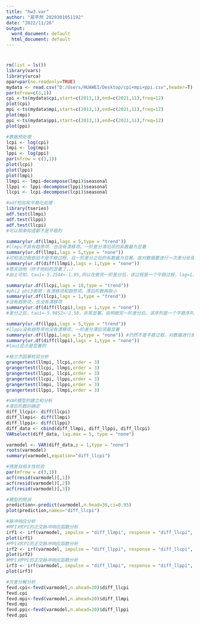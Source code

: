 ---
title: "hw3.var"
author: "易芊然 2020301051192"
date: "2022/11/26"
output:
  word_document: default
  html_document: default
---

# 
```{r}
rm(list = ls())
library(vars)
library(urca)
opar=par(no.readonly=TRUE)
mydata <- read.csv("D:/Users/HUAWEI/Desktop/cpi+mpi+ppi.csv",header=T)
par(mfrow=c(3,1))
cpi <-ts(mydata$cpi,start=c(2013,1),end=c(2021,11),freq=12)
plot(cpi)
mpi <-ts(mydata$mpi,start=c(2013,1),end=c(2021,11),freq=12)
plot(mpi)
ppi <-ts(mydata$ppi,start=c(2013,1),end=c(2021,11),freq=12)
plot(ppi)
```
```{r}
#数据预处理
lcpi <- log(cpi)
lmpi <- log(mpi)
lppi <- log(ppi)
par(mfrow = c(3,1))
plot(lcpi)
plot(lppi)
plot(lmpi)
llmpi <- lmpi-decompose(lmpi)$seasonal
llppi <- lppi-decompose(lppi)$seasonal
llcpi <- lcpi-decompose(lcpi)$seasonal
```
```{r}
#adf检验和平稳化处理
library(tseries)
adf.test(llmpi)
adf.test(llppi)
adf.test(llcpi)
#可以简单知道都不是平稳的

summary(ur.df(llmpi,lags = 5,type = "trend"))
#llmpi不具有趋势项，也没有漂移项，一阶差分滞后项的系数最为显著
summary(ur.df(llmpi,lags = 5,type = "none"))
#可知该过程依旧不是平稳过程，且一阶差分之后的系数最为显著，故对数据要进行一次差分处理
summary(ur.df(diff(llmpi),lags = 1,type = "none"))
#感天动地（终于他妈的显著了，，）
#由上可知，tau1=-5.2544<-1.95,所以在做完一阶差分后，该过程是一个平稳过程，lag=1。

summary(ur.df(llcpi,lags = 10,type = "trend"))
#phi2 phi3表明：有漂移项和趋势项。滞后阶数再取小
summary(ur.df(llcpi,lags = 1,type = "trend"))
#没有趋势项，也没有漂移项
summary(ur.df(diff(llcpi),lags = 1,type = "none"))
#差分之后，tau1=-5.9852<-2.58，非常显著。说明做完一阶差分后，该序列是一个平稳序列。lag=1。

summary(ur.df(llppi,lags = 5,type = "trend"))
#llppi没有趋势项也没有漂移项，一阶差分滞后项最显著
summary(ur.df(llppi,lags = 5,type = "none")) #仍然不是平稳过程，对数据进行差分处理
summary(ur.df(diff(llppi),lags = 1,type = "none"))
#tau1显示是显著的
```
```{r}
#格兰杰因果检验分析
grangertest(llmpi, llcpi,order = 3)
grangertest(llcpi, llmpi,order = 3)
grangertest(llppi, llcpi,order = 3)
grangertest(llcpi, llppi,order = 3)
grangertest(llmpi, llppi,order = 3)
grangertest(llppi, llmpi,order = 3)
```

```{r}
#VAR模型的建立和分析
#滞后阶数的确定
diff_llcpi<- diff(llcpi)
diff_llmpi<- diff(llmpi)
diff_llppi<- diff(llppi)
diff_data <- cbind(diff_llmpi, diff_llppi, diff_llcpi)
VARselect(diff_data, lag.max = 5, type = "none")

varmodel <- VAR(diff_data,p = 1,type = "none")
roots(varmodel)
summary(varmodel,equation="diff_llcpi")

#残差自相关性检验
par(mfrow = c(3,1))
acf(resid(varmodel)[,1])
acf(resid(varmodel)[,2])
acf(resid(varmodel)[,3])

#模型的预测
prediction<-predict(varmodel,n.head=36,ci=0.95)
plot(prediction,names="diff_llcpi")

```

```{r}
#脉冲响应分析
#MPI对CPI的正交脉冲响应函数分析
irf1 <- irf(varmodel, impulse = "diff_llmpi", response = "diff_llcpi", n.ahead = 20, boot = FALSE, seed = 1256)
plot(irf1)
#PPI对CPI的正交脉冲响应函数分析
irf2 <- irf(varmodel, impulse = "diff_llppi", response = "diff_llcpi", n.ahead = 20, boot = FALSE, seed = 1256)
plot(irf2)
#MPI对PPI的正交脉冲响应函数分析
irf3 <- irf(varmodel, impulse = "diff_llmpi", response = "diff_llppi", n.ahead = 20, boot = FALSE, seed = 1256)
plot(irf3)

```

```{r}
#方差分解分析
fevd.cpi<-fevd(varmodel,n.ahead=20)$diff_llcpi
fevd.cpi
fevd.mpi<-fevd(varmodel,n.ahead=20)$diff_llmpi
fevd.mpi
fevd.ppi<-fevd(varmodel,n.ahead=20)$diff_llppi
fevd.ppi


```









